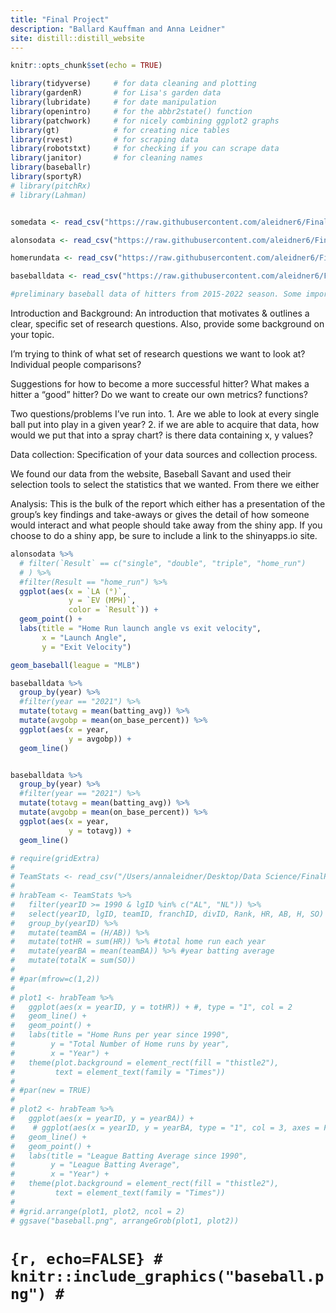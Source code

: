 ```yaml
---
title: "Final Project"
description: "Ballard Kauffman and Anna Leidner"
site: distill::distill_website
---
```


```r
knitr::opts_chunk$set(echo = TRUE)
```

```r
library(tidyverse)     # for data cleaning and plotting
library(gardenR)       # for Lisa's garden data
library(lubridate)     # for date manipulation
library(openintro)     # for the abbr2state() function
library(patchwork)     # for nicely combining ggplot2 graphs  
library(gt)            # for creating nice tables
library(rvest)         # for scraping data
library(robotstxt)     # for checking if you can scrape data
library(janitor)       # for cleaning names
library(baseballr)
library(sportyR)
# library(pitchRx)
# library(Lahman)


somedata <- read_csv("https://raw.githubusercontent.com/aleidner6/FinalProject/main/baseballfinalproject.csv")

alonsodata <- read_csv("https://raw.githubusercontent.com/aleidner6/FinalProject/main/alonsodata1.csv") 

homerundata <- read_csv("https://raw.githubusercontent.com/aleidner6/FinalProject/main/stats%20(3).csv")

baseballdata <- read_csv("https://raw.githubusercontent.com/aleidner6/FinalProject/main/stats%20(4).csv")

#preliminary baseball data of hitters from 2015-2022 season. Some important stats to note are woba, xwoba, EV, and LA. If you want to look at other/more stats or for specific players go for it!
```

Introduction and Background: An introduction that motivates & outlines a clear, specific set of research questions. Also, provide some background on your topic.



I'm trying to think of what set of research questions we want to look at? Individual people comparisons?  

Suggestions for how to become a more successful hitter? What makes a hitter a "good" hitter? Do we want to create our own metrics? functions?

Two questions/problems I've run into. 
1. Are we able to look at every single ball put into play in a given year? 
2. if we are able to acquire that data, how would we put that into a spray chart? is there data containing x, y values?

Data collection: Specification of your data sources and collection process.

We found our data from the website, Baseball Savant and used their selection tools to select the statistics that we wanted. From there we either 

Analysis: This is the bulk of the report which either has a presentation of the group’s key findings and take-aways or gives the detail of how someone would interact and what people should take away from the shiny app. If you choose to do a shiny app, be sure to include a link to the shinyapps.io site.


```r
alonsodata %>%
  # filter(`Result` == c("single", "double", "triple", "home_run")
  # ) %>%
  #filter(Result == "home_run") %>%
  ggplot(aes(x = `LA (°)`, 
             y = `EV (MPH)`, 
             color = `Result`)) +
  geom_point() +
  labs(title = "Home Run launch angle vs exit velocity", 
       x = "Launch Angle", 
       y = "Exit Velocity")
```

```r
geom_baseball(league = "MLB")

```

```r
baseballdata %>%
  group_by(year) %>%
  #filter(year == "2021") %>%
  mutate(totavg = mean(batting_avg)) %>%
  mutate(avgobp = mean(on_base_percent)) %>%
  ggplot(aes(x = year, 
             y = avgobp)) +
  geom_line()


baseballdata %>%
  group_by(year) %>%
  #filter(year == "2021") %>%
  mutate(totavg = mean(batting_avg)) %>%
  mutate(avgobp = mean(on_base_percent)) %>%
  ggplot(aes(x = year, 
             y = totavg)) +
  geom_line()

```

```r
# require(gridExtra)
# 
# TeamStats <- read_csv("/Users/annaleidner/Desktop/Data Science/FinalProject/Teams.csv")
# 
# hrabTeam <- TeamStats %>%
#   filter(yearID >= 1990 & lgID %in% c("AL", "NL")) %>%
#   select(yearID, lgID, teamID, franchID, divID, Rank, HR, AB, H, SO) %>%
#   group_by(yearID) %>%
#   mutate(teamBA = (H/AB)) %>%
#   mutate(totHR = sum(HR)) %>% #total home run each year
#   mutate(yearBA = mean(teamBA)) %>% #year batting average 
#   mutate(totalK = sum(SO))
# 
# #par(mfrow=c(1,2)) 
# 
# plot1 <- hrabTeam %>%
#   ggplot(aes(x = yearID, y = totHR)) + #, type = "1", col = 2
#   geom_line() +
#   geom_point() +
#   labs(title = "Home Runs per year since 1990", 
#        y = "Total Number of Home runs by year",
#        x = "Year") +
#   theme(plot.background = element_rect(fill = "thistle2"),
#         text = element_text(family = "Times"))
# 
# #par(new = TRUE)
# 
# plot2 <- hrabTeam %>%
#   ggplot(aes(x = yearID, y = yearBA)) +
#    # ggplot(aes(x = yearID, y = yearBA, type = "1", col = 3, axes = FALSE, xlab = "", ylab = ""))
#   geom_line() +
#   geom_point() +
#   labs(title = "League Batting Average since 1990", 
#        y = "League Batting Average",
#        x = "Year") +
#   theme(plot.background = element_rect(fill = "thistle2"),
#         text = element_text(family = "Times"))
# 
# #grid.arrange(plot1, plot2, ncol = 2)
# ggsave("baseball.png", arrangeGrob(plot1, plot2))
```
# ```{r, echo=FALSE}
# knitr::include_graphics("baseball.png")
# ```
